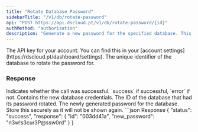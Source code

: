 ```yaml
---
title: "Rotate Database Password"
sidebarTitle: "/v1/db/rotate-password"
api: "POST https://api.dscloud.pt/v1/db/rotate-password/{id}"
authMethod: "authorization"
description: "Generate a new password for the specified database. This will immediately invalidate the previous password."
---
```


<ParamField header="Authorization" type="string" placeholder="API KEY" required>
  The API key for your account. You can find this in your [account settings](https://dscloud.pt/dashboard/settings).
</ParamField>

<ParamField name="id" type="string" urlParam required>
  The unique identifier of the database to rotate the password for.
</ParamField>

### Response

<ResponseField name="status" type="string">
  Indicates whether the call was successful. `success` if successful, `error` if not.
</ResponseField>

<ResponseField name="response" type="object">
  Contains the new database credentials.

  <ResponseField name="id" type="string">
    The ID of the database that had its password rotated.
  </ResponseField>

  <ResponseField name="new_password" type="string">
    The newly generated password for the database. Store this securely as it will not be shown again.
  </ResponseField>
</ResponseField>

<ResponseExample>
  ```json Response
  {
    "status": "success",
    "response": {
      "id": "003dd41a",
      "new_password": "n3w!s3cur3P@ssw0rd"
    }
  }